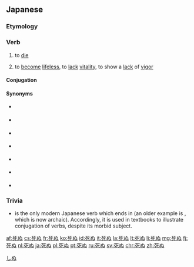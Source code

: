 ==Japanese==
{{ja-kanjitab|し|sort=しぬ|yomi=kun}}

===Etymology===
{{affix|ja|死|往ぬ}}

===Verb===
{{ja-verb|type=1|tr=intrans|しぬ}}

# to [[die]]
#: {{ja-usex|'''死にたい'''ほど苦しい|'''しにたい''' ほど くるし.い|so excruciating one '''wishes to die'''}}
# to [[become]] [[lifeless]], to [[lack]] [[vitality]], to show a [[lack]] of [[vigor]]
#: {{ja-usex|目が'''死んだ'''ような人|め が '''しんだ''' よう な ひと|a person with lifeless eyes (''lit.'' a person with eyes that appear to have '''died''')}}

====Conjugation====
{{ja-go-nu|死|し|shi}}

====Synonyms====
* {{ja-r|linkto=死|死する|しする}} {{qualifier|honorific}}
* {{ja-r|亡くなる|なく なる}} {{qualifier|polite}}
* {{ja-r|linkto=崩御|崩御する|ほうぎょ する}} {{qualifier|most honorific|of royalty}}
* {{ja-r|身罷る|みまかる}} {{qualifier|classic|more honorific}}
* {{ja-r|去ぬ|いぬ}} {{qualifier|classic}}
* {{ja-r|くたばる}} {{qualifier|vulgar}}
* {{ja-r|タヒる}} {{qualifier|internet slang}}

===Trivia===
* {{lang|ja|死ぬ}} is the only modern Japanese verb which ends in {{m|ja|ぬ}} (an older example is {{m|ja|去ぬ||to go, to leave|tr=inu}}, which is now archaic). Accordingly, it is used in textbooks to illustrate conjugation of {{lang|ja|〜ぬ}} verbs, despite its morbid subject.

[[Category:Japanese basic words|しぬ]]

[[af:死ぬ]]
[[cs:死ぬ]]
[[fr:死ぬ]]
[[ko:死ぬ]]
[[id:死ぬ]]
[[it:死ぬ]]
[[la:死ぬ]]
[[lt:死ぬ]]
[[li:死ぬ]]
[[mg:死ぬ]]
[[fj:死ぬ]]
[[nl:死ぬ]]
[[ja:死ぬ]]
[[pl:死ぬ]]
[[pt:死ぬ]]
[[ru:死ぬ]]
[[sv:死ぬ]]
[[chr:死ぬ]]
[[zh:死ぬ]]